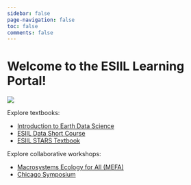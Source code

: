 ```yaml
---
sidebar: false
page-navigation: false
toc: false
comments: false
---
```


# Welcome to the ESIIL Learning Portal!

[![](/img/search.png)](/index.html?show-results=1)

Explore textbooks:

  - [Introduction to Earth Data Science](foundations/index.html)
  - [ESIIL Data Short Course](shortcourse/index.html)
  - [ESIIL STARS Textbook](stars/index.html)

Explore collaborative workshops:

  - [Macrosystems Ecology for All (MEFA)](mefa/index.html)
  - [Chicago Symposium](css/index.html)
